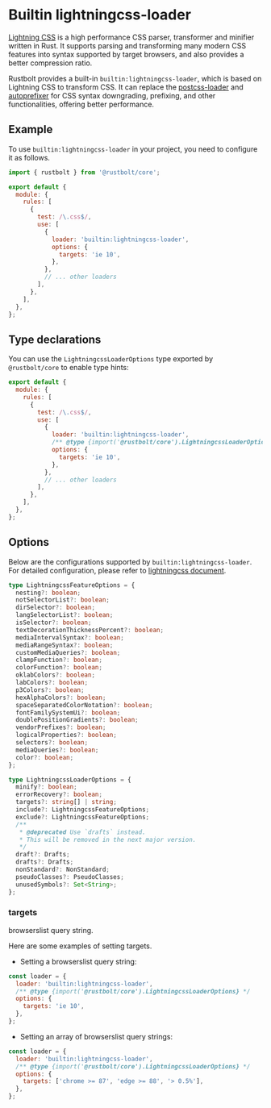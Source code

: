 
# Builtin lightningcss-loader

<ApiMeta addedVersion="1.0.0" />

[Lightning CSS](https://lightningcss.dev) is a high performance CSS parser, transformer and minifier written in Rust. It supports parsing and transforming many modern CSS features into syntax supported by target browsers, and also provides a better compression ratio.

Rustbolt provides a built-in `builtin:lightningcss-loader`, which is based on Lightning CSS to transform CSS. It can replace the [postcss-loader](https://github.com/postcss/postcss-loader) and [autoprefixer](https://github.com/postcss/autoprefixer) for CSS syntax downgrading, prefixing, and other functionalities, offering better performance.

## Example

To use `builtin:lightningcss-loader` in your project, you need to configure it as follows.

```js title="rustbolt.config.mjs"
import { rustbolt } from '@rustbolt/core';

export default {
  module: {
    rules: [
      {
        test: /\.css$/,
        use: [
          {
            loader: 'builtin:lightningcss-loader',
            options: {
              targets: 'ie 10',
            },
          },
          // ... other loaders
        ],
      },
    ],
  },
};
```

## Type declarations

You can use the `LightningcssLoaderOptions` type exported by `@rustbolt/core` to enable type hints:

```js title="rustbolt.config.mjs"
export default {
  module: {
    rules: [
      {
        test: /\.css$/,
        use: [
          {
            loader: 'builtin:lightningcss-loader',
            /** @type {import('@rustbolt/core').LightningcssLoaderOptions} */
            options: {
              targets: 'ie 10',
            },
          },
          // ... other loaders
        ],
      },
    ],
  },
};
```

## Options

Below are the configurations supported by `builtin:lightningcss-loader`. For detailed configuration, please refer to [lightningcss document](https://lightningcss.dev/transpilation.html).

```ts
type LightningcssFeatureOptions = {
  nesting?: boolean;
  notSelectorList?: boolean;
  dirSelector?: boolean;
  langSelectorList?: boolean;
  isSelector?: boolean;
  textDecorationThicknessPercent?: boolean;
  mediaIntervalSyntax?: boolean;
  mediaRangeSyntax?: boolean;
  customMediaQueries?: boolean;
  clampFunction?: boolean;
  colorFunction?: boolean;
  oklabColors?: boolean;
  labColors?: boolean;
  p3Colors?: boolean;
  hexAlphaColors?: boolean;
  spaceSeparatedColorNotation?: boolean;
  fontFamilySystemUi?: boolean;
  doublePositionGradients?: boolean;
  vendorPrefixes?: boolean;
  logicalProperties?: boolean;
  selectors?: boolean;
  mediaQueries?: boolean;
  color?: boolean;
};

type LightningcssLoaderOptions = {
  minify?: boolean;
  errorRecovery?: boolean;
  targets?: string[] | string;
  include?: LightningcssFeatureOptions;
  exclude?: LightningcssFeatureOptions;
  /**
   * @deprecated Use `drafts` instead.
   * This will be removed in the next major version.
   */
  draft?: Drafts;
  drafts?: Drafts;
  nonStandard?: NonStandard;
  pseudoClasses?: PseudoClasses;
  unusedSymbols?: Set<String>;
};
```

### targets

browserslist query string.

Here are some examples of setting targets.

- Setting a browserslist query string:

```js
const loader = {
  loader: 'builtin:lightningcss-loader',
  /** @type {import('@rustbolt/core').LightningcssLoaderOptions} */
  options: {
    targets: 'ie 10',
  },
};
```

- Setting an array of browserslist query strings:

```js
const loader = {
  loader: 'builtin:lightningcss-loader',
  /** @type {import('@rustbolt/core').LightningcssLoaderOptions} */
  options: {
    targets: ['chrome >= 87', 'edge >= 88', '> 0.5%'],
  },
};
```

